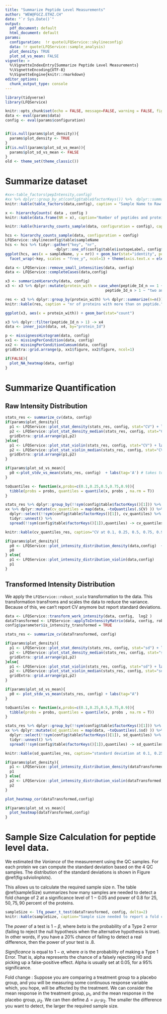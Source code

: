 ---
title: "Summarize Peptide Level Measurements"
author: "WEW@FGCZ.ETHZ.CH"
date: "`r Sys.Date()`"
output:
  pdf_document: default
  html_document: default
params:
  configuration:  !r quote(LFQService::skylineconfig)
  data: !r quote(LFQService::sample_analysis)
  plot_density: TRUE
  plot_sd_vs_mean: FALSE
vignette: >
  %\VignetteIndexEntry{Summarize Peptide Level Measurements}
  %\VignetteEncoding{UTF-8}
  %\VignetteEngine{knitr::rmarkdown}
editor_options:
  chunk_output_type: console
---



```{r setup, include=FALSE}
library(tidyverse)
library(LFQService)

knitr::opts_chunk$set(echo = FALSE, message=FALSE, warning = FALSE, fig.with = 8, fig.height = 4)
data <- eval(params$data)
config <- eval(params$configuration)


if(is.null(params$plot_density)){
  params$plot_density <- TRUE
}
if(is.null(params$plot_sd_vs_mean)){
  params$plot_sd_vs_mean <- FALSE
}
old <- theme_set(theme_classic())

```

# Summarize dataset

```{r sampleNameRawFileMapping}
#xx<-table_factors(pepIntensity,config)
#xx %>% dplyr::group_by_at(config$table$factorKeys()) %>%  dplyr::summarize(n=n())
knitr::kable(table_factors(data,config), caption = "Sample Name to Raw file mapping")

```

```{r hierarchyCounts}
x <- hierarchyCounts( data , config )
knitr::kable(data.frame(NR = x), caption="Number of peptides and proteins")
```


```{r hierarchyCountsSample }
knitr::kable(hierarchy_counts_sample(data, configuration = config), caption = "Number of quantified peptides and proteins per sample.")
```

```{r hierarchyCountsSampleBarplot, fig.cap="Number of quantified peptides and proteins per sample."}
hcs <- hierarchy_counts_sample(data, configuration = config)
LFQService::skylineconfig$table$sampleName
hcs <- hcs %>% tidyr::gather("key", "nr",
                      -dplyr::one_of(config$table$isotopeLabel, config$table$sampleName))
ggplot(hcs, aes(x = sampleName, y = nr)) + geom_bar(stat="identity", position="dodge") + 
  facet_wrap(~key, scales = "free_y", ncol=1) + theme(axis.text.x = element_text(angle = 90, hjust = 1))

```


```{r proteinSummaries}
data <- LFQService::remove_small_intensities(data, config)
data <- LFQService::completeCases(data,config)

x3 <- summarizeHierarchy(data, config)
x3 <- x3 %>% dplyr::mutate(protein_with = case_when(peptide_Id_n == 1 ~ "one",
                                             peptide_Id_n > 1 ~ "two and more"))

res <- x3 %>% dplyr::group_by(protein_with) %>% dplyr::summarize(n=n())
knitr::kable(res, caption = "nr of proteins with more than on peptide.")
```

```{r, fig.height=3, fig.with=4, fig.cap="Number of proteins with one or more peptides."}
ggplot(x3, aes(x = protein_with)) + geom_bar(stat="count")
```

```{r filterOnPeptideNr}
x3 %>% dplyr::filter(peptide_Id_n > 1) -> x4
data <- inner_join(data, x4, by="protein_Id")
```

```{r missingFigIntensityHistorgram, fig.width=7, fig.height=7, fig.cap="Top - intensity distribution of peptides with 0, 1 etc. missing values. B - number of peptides with 0,1,2 etc. mssing value."}
p <- missignessHistogram(data, config)
xx1 <- missingPerCondition(data, config)
xx2 <- missingPerConditionCumsum(data, config)
gridExtra::grid.arrange(p, xx1$figure, xx2$figure, ncol=1)

```


```{r missignessHistogram, fig.cap="Missingness patterns.", fig.width=7, fig.height=8}
if(FALSE){
  plot_NA_heatmap(data, config)
}
```

\clearpage


# Summarize Quantification

## Raw Intensity Distribution

```{r plotDistributions, fig.cap="Density plot of peptide level Coefficient of Variations (CV)."}
stats_res <- summarize_cv(data, config)
if(params$plot_density){
  p1 <- LFQService::plot_stat_density(stats_res, config, stat="CV") + labs(tag = "A") + xlim(0, 150)
  p2 <- LFQService::plot_stat_density_median(stats_res, config, stat="CV") + labs(tag = "B") + xlim(0, 150)
  gridExtra::grid.arrange(p1,p2)
}else{
  p1 <- LFQService::plot_stat_violin(stats_res, config, stat="CV") + labs(tag='A')
  p2 <- LFQService::plot_stat_violin_median(stats_res, config, stat="CV") + labs(tag='B')
  gridExtra::grid.arrange(p1,p2)
}
```

```{r}
if(params$plot_sd_vs_mean){
  p0 <-plot_stdv_vs_mean(stats_res, config)  + labs(tag='A') # takes to long to plot.
}
```

```{r computeCVQuantiles, include=FALSE}
toQuantiles <- function(x,probs=c(0.1,0.25,0.5,0.75,0.9)){ 
  tibble(probs = probs, quantiles = quantile(x, probs , na.rm = T)) 
}

stats_res %>% dplyr::group_by(!!sym(config$table$factorKeys()[1])) %>% tidyr::nest() -> xx 
xx %>% dplyr::mutate(cv_quantiles = map(data, ~toQuantiles(.$CV) )) %>%
  dplyr::select(!!sym(config$table$factorKeys()[1]), cv_quantiles) %>%
  tidyr::unnest() %>%
  spread(!!sym(config$table$factorKeys()[1]),quantiles) -> cv_quantiles_res

```


```{r printTable}
knitr::kable(cv_quantiles_res, caption="CV at 0.1, 0.25, 0.5, 0.75, 0.9 quantiles.")
```



```{r intensityDistribution, fig.cap="Not normalized intensity distribution.", fig.height=10, fig.width=10}
if(params$plot_density){
  p0 <- LFQService::plot_intensity_distribution_density(data,config)  + theme(legend.text=element_text(size=5))
  p0
} else{
  p1 <- LFQService::plot_intensity_distribution_violin(data,config)
  p1
}

```



## Transformed Intensity Distribution

We apply the `LFQService::robust_scale` transformation to the data. This transformation transfroms and scales the data to reduce the variance.
Because of this, we can't report CV anymore but report standard deviations.

```{r transformIntensities}
data <- LFQService::transform_work_intensity(data, config,  log2 )
dataTransformed <- LFQService::applyToIntensityMatrix(data, config, robust_scale)
config$parameter$is_intensity_transformed = TRUE
```


```{r sdviolinplots,fig.cap="Visualization of peptide standard deviations. A) all. B) - for low (bottom 50) and high intensity peptides (top 50)."}
stats_res <- summarize_cv(dataTransformed, config)

if(params$plot_density){
  p1 <- LFQService::plot_stat_density(stats_res, config, stat="sd") + labs(tag = "A") + xlim(0, 2)
  p2 <- LFQService::plot_stat_density_median(stats_res, config, stat="sd") + labs(tag = "B") + xlim(0, 2)
  gridExtra::grid.arrange(p1,p2)
}else{
  p1 <- LFQService::plot_stat_violin(stats_res, config, stat="sd") + labs(tag = "A")
  p2 <- LFQService::plot_stat_violin_median(stats_res, config, stat="sd") + labs(tag = "B")
  gridExtra::grid.arrange(p1,p2)
}
```


```{r fig.cap="Standard Deviation vs Mean"}
if(params$plot_sd_vs_mean){
  p0 <- plot_stdv_vs_mean(stats_res, config) + labs(tag="A")
}
```

```{r computeSDQuantiles, include=FALSE}
toQuantiles <- function(x,probs=c(0.1,0.25,0.5,0.75,0.9)){ 
  tibble(probs = probs, quantiles = quantile(x, probs , na.rm = T)) 
}

stats_res %>% dplyr::group_by(!!sym(config$table$factorKeys()[1])) %>% tidyr::nest() -> xx 
xx %>% dplyr::mutate(sd_quantiles = map(data, ~toQuantiles(.$sd) )) %>%
  dplyr::select(!!sym(config$table$factorKeys()[1]), sd_quantiles) %>%
  tidyr::unnest() %>%
  spread(!!sym(config$table$factorKeys()[1]),quantiles) -> sd_quantiles_res

```


```{r printSDTable}
knitr::kable(sd_quantiles_res, caption="standard deviation at 0.1, 0.25, 0.5, 0.75, 0.9 quantiles.")
```



```{r plotTransformedIntensityDistributions, fig.cap="Peptide intensity distribution after transformation.", fig.width=10, fig.height=10}
if(params$plot_density){
  p1 <- LFQService::plot_intensity_distribution_density(dataTransformed,config) + theme(legend.text=element_text(size=5))
  p1
} else{ 
  p2 <- LFQService::plot_intensity_distribution_violin(dataTransformed,config) 
  p2
}
```

\clearpage



```{r correlationHeat, fig.height = 5, fig.cap="Heatmap of peptide intensity correlation between samples"}
plot_heatmap_cor(dataTransformed,config)
```


```{r overviewHeat, fig.cap="Sample and peptide/protein Heatmap."}
if(params$plot_sd_vs_mean){
  plot_heatmap(dataTransformed,config)
}
```

\clearpage

# Sample Size Calculation for peptide level data.

We estimated the _Variance_ of the measurement using the QC samples. For each protein we can compute the standard deviation based on the 4 QC samples. The distribution of the standard deviations is shown in Figure \@ref(fig:sdviolinplots).

This allows us to calculate the required sample size n. The table \@ref(sampleSize) summarizes how many samples are needed to detect a fold change of 2 at a significance level of $1-0.05$ and power of $0.8$ for $25, 50, 75, 90$ percent of the proteins.


```{r sampleSize}
sampleSize <- lfq_power_t_test(dataTransformed, config, delta=2)
knitr::kable(sampleSize, caption="Sample size needed to report a fold change greater than 2 with a significance level of 0.05 and power 0.8 when using t-test to compare means.")
```


The _power_ of a test is $1-\beta$, where $beta$ is the probability of a Type 2 error (failing to reject the null hypothesis when the alternative hypothesis is true).
In other words, if you have a $20\%$ chance of failing to detect a real difference, then the power of your test is $.8$.

_Significance_ is equal to $1 - \alpha$, where $\alpha$ is the probability of making a Type 1 Error. That is, alpha represents the chance of a falsely rejecting H0 and picking up a false-positive effect. Alpha is usually set at 0.05, for a $95\%$ significance.


Fold change : Suppose you are comparing a treatment group to a placebo group, and you will be measuring some continuous response variable which, you hope, will be affected by the treatment. We can consider the mean response in the treatment group, $\mu_1$, and the mean response in the placebo group, $\mu_2$. We can then define $\Delta = \mu_1 – \mu_2$. The smaller the difference you want to detect, the larger the required sample size.
